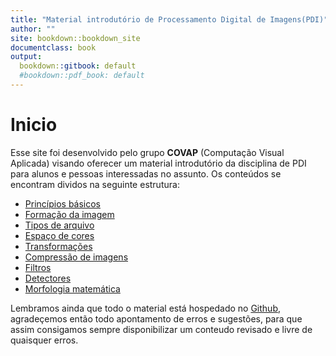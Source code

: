 ```yaml
---
title: "Material introdutório de Processamento Digital de Imagens(PDI)"
author: ""
site: bookdown::bookdown_site
documentclass: book
output:
  bookdown::gitbook: default
  #bookdown::pdf_book: default
---
```


# Inicio {-}

Esse site foi desenvolvido pelo grupo **COVAP** (Computação Visual Aplicada) visando oferecer um material introdutório da disciplina de PDI para alunos e pessoas interessadas no assunto.
Os conteúdos se encontram dividos na seguinte estrutura:

- [Princípios básicos](introducao.md)
- [Formação da imagem](formacao_imagem.md)
- [Tipos de arquivo](tipos_arquivos.md)
- [Espaço de cores](espaco_cores.md)
- [Transformações](transformacoes.md)
- [Compressão de imagens](compressao_imagem.md)
- [Filtros](filtros.md)
- [Detectores](detectores.md)
- [Morfologia matemática](morfologia.md) 
  
Lembramos ainda que todo o material está hospedado no [Github](https://github.com/GilsonJRS/covap-pdi), agradeçemos então todo apontamento de erros e sugestões, para que assim consigamos sempre disponibilizar um conteudo revisado e livre de quaisquer erros.

<!-- If you need PDF output, uncomment bookdown::pdf_book above in YAML. You will need a LaTeX installation, e.g., https://yihui.name/tinytex/ -->
